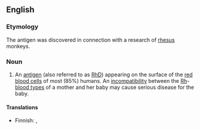 {{wikipedia}}
==English==

===Etymology===
The antigen was discovered in connection with a research of [[rhesus]] monkeys.

===Noun===
{{en-noun|head=[[rhesus|Rhesus]] [[factor]]}}

# An [[antigen]] (also referred to as [[RhD]]) appearing on the surface of the [[red blood cell|red blood cells]] of most (85%) humans. An [[incompatibility]] between the [[Rh]]-[[blood type|blood types]] of a mother and her baby may cause serious disease for the baby.

====Translations====
{{trans-top|RhD-antigen}}
*Finnish: {{t-|fi|reesustekijä}}, {{t-|fi|Rh-tekijä}}
{{trans-mid}}
{{trans-bottom}}